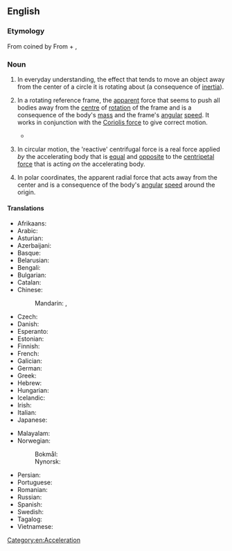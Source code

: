 {{also|centrifugal-force}}
==English==
{{wikipedia}}
{{rfm|en}}

===Etymology===
From {{etyl|NL.|en}}  coined by {{w|Christiaan Huygens}}  From {{etyl|la|en}} {{m|la|centrum||center}} + {{m|la|fugiō||to flee}} {{suffix|en||al}},

===Noun===
{{en-noun|~}}

# In everyday understanding, the effect that tends to move an object away from the center of a circle it is rotating about (a consequence of [[inertia]]).
# {{lb|en|physics}} In a rotating reference frame, the [[apparent]] force that seems to push all bodies away from the [[centre]] of [[rotation]] of the frame and is a consequence of the body's [[mass]] and the frame's [[angular]] [[speed]]. It works in conjunction with the [[Coriolis force]] to give correct motion.
#*{{quote-video game|en||developer={{w|BioWare}}|title={{w|Mass Effect (video game)|Mass Effect}}|location=Redwood City|publisher=Electronic Arts|year=2008|platform=PC|scene=Citadel Station: Statistics Codex entry|isbn=9780784546642|oclc=246633669|passage=Although the Citadel is equipped with mass-effect-generating element-zero cores, most of the gravity on the station is generated by the '''centrifugal force''' of rotation.}}
# {{lb|en|physics}} In circular motion, the 'reactive' centrifugal force is a real force applied ''by'' the accelerating body that is [[equal]] and [[opposite]] to the [[centripetal force]] that is acting ''on'' the accelerating body.
# {{lb|en|physics}} In polar coordinates, the apparent radial force that acts away from the center and is a consequence of the body's [[angular]] [[speed]] around the origin.

====Translations====
{{trans-top|force}}
* Afrikaans: {{t|af|middelpuntvliedende krag}}
* Arabic: {{t|ar|قوة الطرد المركزي}}
* Asturian: {{t|ast|fuercia centrífuga|f}}
* Azerbaijani: {{t|az|mərkəzdənqaçma qüvvəsi}}
* Basque: {{t|eu|indar zentrifugo}}
* Belarusian: {{t|be|цэнтрабежная сіла|f}}
* Bengali: {{t|bn|কেন্দ্রবিমুখী বল}}
* Bulgarian: {{t|bg|центробежна сила|f}}
* Catalan: {{t|ca|força centrífuga|f}}
* Chinese:
*: Mandarin: {{t+|cmn|離心力}}, {{t+|cmn|离心力|tr=líxīnlì}}
* Czech: {{t|cs|odstředivá síla|f}}
* Danish: {{t|da|centrifugalkraft}}
* Esperanto: {{t|eo|centrifuga forto}}
* Estonian: {{t|et|tsentrifugaaljõud}}
* Finnish: {{t|fi|keskipakoisvoima}}
* French: {{t|fr|force centrifuge|f}}
* Galician: {{t+|gl|forza centrífuga|f}}
* German: {{t+|de|Zentrifugalkraft|f}}
* Greek: {{t|el|φυγόκεντρος δύναμη}}
* Hebrew: {{t|he|כוח צנטריפוגלי}}
* Hungarian: {{t+|hu|centrifugális erő}}
* Icelandic: {{t|is|miðflóttakraftur|m}}
* Irish: {{t|ga|fórsa lártheifeach|m}}
* Italian: {{t+|it|forza centrifuga|f}}
* Japanese: {{t+|ja|遠心力|tr=えんしんりょく, enshinryoku|sc=Jpan}}
{{trans-mid}}
* Malayalam: {{t+|ml|അപകേന്ദ്രബലം}}
* Norwegian:
*: Bokmål: {{t|no|sentrifugalkraft|m|f}}
*: Nynorsk: {{t|nn|sentrifugalkraft|f}}
* Persian: {{t|fa|نیروی گریز از مرکز}}
* Portuguese: {{t+|pt|força centrífuga|f}}
* Romanian: {{t+|ro|forță centrifugă|f}}
* Russian: {{t|ru|центробе́жная си́ла|f}}
* Spanish: {{t|es|fuerza centrífuga|f}}
* Swedish: {{t+|sv|centrifugalkraft|c}}
* Tagalog: {{t|tl|basisig}}
* Vietnamese: {{t|vi|lực li tâm}}
{{trans-bottom}}
[[Category:en:Acceleration]]